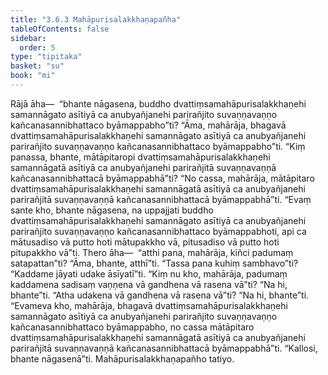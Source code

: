 ```yaml
---
title: "3.6.3 Mahāpurisalakkhaṇapañha"
tableOfContents: false
sidebar:
  order: 5
type: "tipitaka"
basket: "su"
book: "mi"
---
```



<DynamicBreadcrumb />

<Division number="85" book="mi">

<Paragraph number="404" book="mi">
Rājā āha—  “bhante nāgasena, buddho dvattiṃsamahāpurisalakkhaṇehi samannāgato asītiyā ca anubyañjanehi parirañjito suvaṇṇavaṇṇo kañcanasannibhattaco byāmappabho”ti? “Āma, mahārāja, bhagavā dvattiṃsamahāpurisalakkhaṇehi samannāgato asītiyā ca anubyañjanehi parirañjito suvaṇṇavaṇṇo kañcanasannibhattaco byāmappabho”ti.
</Paragraph>

<Paragraph number="405" book="mi">
“Kiṃ panassa, bhante, mātāpitaropi dvattiṃsamahāpurisalakkhaṇehi samannāgatā asītiyā ca anubyañjanehi parirañjitā suvaṇṇavaṇṇā kañcanasannibhattacā byāmappabhā”ti? “No cassa, mahārāja, mātāpitaro dvattiṃsamahāpurisalakkhaṇehi samannāgatā asītiyā ca anubyañjanehi parirañjitā suvaṇṇavaṇṇā kañcanasannibhattacā byāmappabhā”ti.
</Paragraph>

<Paragraph number="406" book="mi">
“Evaṃ sante kho, bhante nāgasena, na uppajjati buddho dvattiṃsamahāpurisalakkhaṇehi samannāgato asītiyā ca anubyañjanehi parirañjito suvaṇṇavaṇṇo kañcanasannibhattaco byāmappabhoti, api ca mātusadiso vā putto hoti mātupakkho vā, pitusadiso vā putto hoti pitupakkho vā”ti. Thero āha—  “atthi pana, mahārāja, kiñci padumaṃ satapattan”ti? “Āma, bhante, atthī”ti. “Tassa pana kuhiṃ sambhavo”ti? “Kaddame jāyati udake āsīyatī”ti. “Kiṃ nu kho, mahārāja, padumaṃ kaddamena sadisaṃ vaṇṇena vā gandhena vā rasena vā”ti? “Na hi, bhante”ti. “Atha udakena vā gandhena vā rasena vā”ti? “Na hi, bhante”ti. “Evameva kho, mahārāja, bhagavā dvattiṃsamahāpurisalakkhaṇehi samannāgato asītiyā ca anubyañjanehi parirañjito suvaṇṇavaṇṇo kañcanasannibhattaco byāmappabho, no cassa mātāpitaro dvattiṃsamahāpurisalakkhaṇehi samannāgatā asītiyā ca anubyañjanehi parirañjitā suvaṇṇavaṇṇā kañcanasannibhattacā byāmappabhā”ti.
</Paragraph>

<Paragraph number="407" book="mi">
“Kallosi, bhante nāgasenā”ti.

</Paragraph>
</Division>

<Paragraph number="408" type="center" book="mi">
Mahāpurisalakkhaṇapañho tatiyo.
</Paragraph>